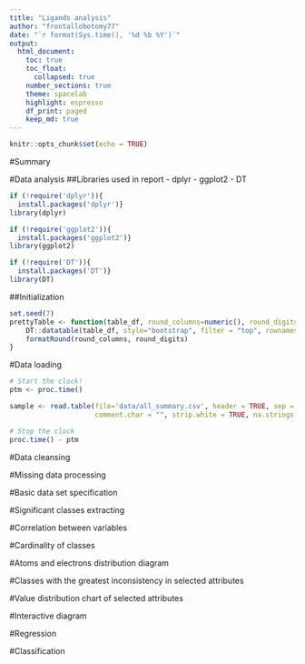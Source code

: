 ---
title: "Ligands analysis"
author: "frontallobotomy77"
date: "`r format(Sys.time(), '%d %b %Y')`"
output: 
  html_document:
    toc: true
    toc_float:
      collapsed: true
    number_sections: true
    theme: spacelab
    highlight: espresso
    df_print: paged
    keep_md: true
---

```{r setup, include=FALSE}
knitr::opts_chunk$set(echo = TRUE)
```

#Summary <!-- na koniec -->

#Data analysis
##Libraries used in report <!-- opis + kod załączający -->
 - dplyr
 - ggplot2
 - DT
 
```{r libraries initialization, include=FALSE}
if (!require('dplyr')){ 
  install.packages('dplyr')}
library(dplyr)

if (!require('ggplot2')){ 
  install.packages('ggplot2')}
library(ggplot2)

if (!require('DT')){ 
  install.packages('DT')}
library(DT)
```
 

##Initialization <!-- zapewnienie powtarzalności wykonania -->

```{r initialization, include=FALSE}
set.seed(7)
prettyTable <- function(table_df, round_columns=numeric(), round_digits=2) {
    DT::datatable(table_df, style="bootstrap", filter = "top", rownames = FALSE, extensions = "Buttons", options = list(dom = 'Bfrtip',                    buttons = c('copy', 'csv', 'excel', 'pdf', 'print'))) %>%
    formatRound(round_columns, round_digits)
}
```

#Data loading

```{r data loading, cache=TRUE}
# Start the clock!
ptm <- proc.time()

sample <- read.table(file='data/all_summary.csv', header = TRUE, sep = ';', stringsAsFactors = FALSE, 
                     comment.char = "", strip.white = TRUE, na.strings = 'NA')

# Stop the clock
proc.time() - ptm
```


#Data cleansing

#Missing data processing

#Basic data set specification

#Significant classes extracting

#Correlation between variables

#Cardinality of classes

#Atoms and electrons distribution diagram

#Classes with the greatest inconsistency in selected attributes

#Value distribution chart of selected attributes

#Interactive diagram

#Regression

#Classification
